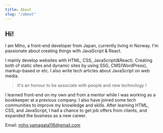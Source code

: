 ```yaml
---
title: About
slug: "/about"
---
```


## Hi!

I am Miho, a front-end developer from Japan, currently living in Norway. I'm passionate about creating things with JavaScript & React.

I mainly develop websites with HTML, CSS, JavaScript(&React). Creating both of static sites and dynamic sites by using SSG, CMS(WordPress), markup-based or etc. I also write tech articles about JavaScript on web media. 
>It's an honour to be associate with people and new technology !

I learned front-end on my own and from a mentor while I was working as a bookkeeper at a previous company. I also have joined some tech communities to improve my knowledge and skills. After learning HTML, CSS, and JavaScript, I had a chance to get job offers from clients, and expanded the business as a new career.

Email: miho.yamagata116@gmail.com

